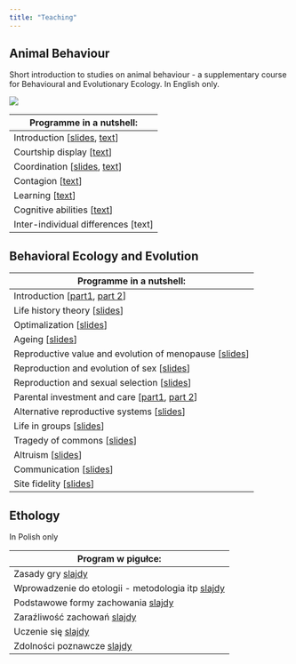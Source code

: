 ```yaml
---
title: "Teaching"
---
```


## Animal Behaviour

Short introduction to studies on animal behaviour - a supplementary course for Behavioural and Evolutionary Ecology. In English only.

![](ab_course_baner.jpg){fig-align="center"}

| Programme in a nutshell: |
|------------------------------------------------------------------------|
| Introduction \[[slides](https://rpubs.com/kmmwj/841381), [text](https://rpubs.com/kmmwj/841486)\] |
| Courtship display \[[text](https://rpubs.com/kmmwj/845105)\] |
| Coordination \[[slides](https://rpubs.com/kmmwj/847600), [text](https://rpubs.com/kmmwj/847559)\] |
| Contagion \[[text](https://rpubs.com/kmmwj/856490)\] |
| Learning \[[text](https://rpubs.com/kmmwj/849914)\] |
| Cognitive abilities \[[text](https://rpubs.com/kmmwj/853175)\] |
| Inter-individual differences \[text\] |

## Behavioral Ecology and Evolution

| Programme in a nutshell: |
|------------------------------------------------------------------------|
| Introduction \[[part1](https://www.rpubs.com/kmmwj/675413), [part 2](https://www.rpubs.com/kmmwj/675414)\] |
| Life history theory \[[slides](https://www.rpubs.com/kmmwj/675417)\] |
| Optimalization \[[slides](https://rpubs.com/kmmwj/1100128)\] |
| Ageing \[[slides](https://rpubs.com/kmmwj/1229763)\] |
| Reproductive value and evolution of menopause \[[slides](https://www.rpubs.com/kmmwj/1229759)\] |
| Reproduction and evolution of sex \[[slides](https://www.rpubs.com/kmmwj/683609)\] |
| Reproduction and sexual selection \[[slides](https://www.rpubs.com/kmmwj/683605)\] |
| Parental investment and care \[[part1](https://www.rpubs.com/kmmwj/685953), [part 2](https://www.youtube.com/watch?v=rvAdcxoU8Mk)\] |
| Alternative reproductive systems \[[slides](https://drive.google.com/file/d/1UEE7V2Or79Y3HYBgFHCZtcbXkdM510tT/view?usp=sharing)\] |
| Life in groups \[[slides](https://drive.google.com/file/d/141zhv82x7czX70aTuvXzTaaijanTRey5/view?usp=sharing)\] |
| Tragedy of commons \[[slides](https://drive.google.com/file/d/1uAhdTb5LmBi2fP6KL_n6tDusNzqXXSmM/view?usp=sharing)\] |
| Altruism \[[slides](https://drive.google.com/file/d/19J2jg5t4avFla9b2ncKYAT3wdVOaL7uy/view?usp=sharing)\] |
| Communication \[[slides](https://drive.google.com/file/d/1DbfcK5Flx6KWi09pqvzXPDJyNC-SMajV/view?usp=sharing)\] |
| Site fidelity \[[slides](https://rpubs.com/kmmwj/970794)\] |

## Ethology

In Polish only

| Program w pigułce: |
|------------------------------------------------------------------------|
| Zasady gry [slajdy](https://drive.google.com/file/d/1hY3a8e6ExIZ2PgXjxzcKSTSNogdM4FUF/view?usp=sharing)|
| Wprowadzenie do etologii - metodologia itp [slajdy](https://drive.google.com/file/d/1ghv9JekzEwVCvgiqox2VqJeq_qxpjAkP/view?usp=sharing) |
| Podstawowe formy zachowania [slajdy](https://drive.google.com/file/d/1tTV9FrbUCZg4SxwHOigXAPM2Bw3LLVA0/view?usp=sharing)|
| Zaraźliwość zachowań [slajdy](https://drive.google.com/file/d/1xs-znukqs8jL4PLCnJYjsbAiP3yykFr4/view?usp=sharing)|
| Uczenie się [slajdy](https://drive.google.com/file/d/1wzfUFVqxBufuUfT7a-CYxrPaNRIOeVf5/view?usp=sharing)|
| Zdolności poznawcze [slajdy](https://drive.google.com/file/d/1K6QwdxH6wfW7271dnwmXSsHp30kOfk6T/view?usp=sharing)|
